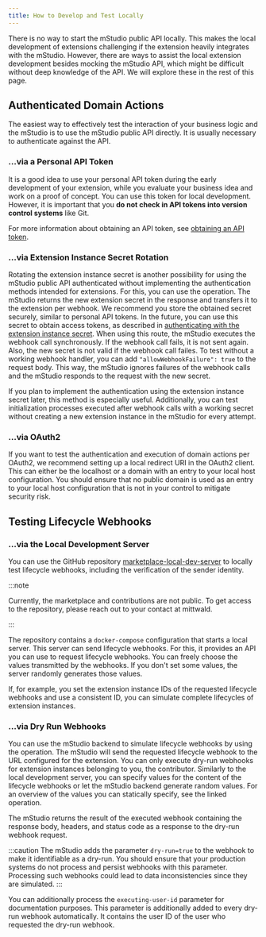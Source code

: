 ```yaml
---
title: How to Develop and Test Locally
---
```



There is no way to start the mStudio public API locally.
This makes the local development of extensions challenging if the extension heavily integrates with the mStudio.
However, there are ways to assist the local extension development besides mocking the mStudio API, which might be difficult without deep knowledge of the API.
We will explore these in the rest of this page.

## Authenticated Domain Actions

The easiest way to effectively test the interaction of your business logic and the mStudio is to use the mStudio public API directly.
It is usually necessary to authenticate against the API.

### ...via a Personal API Token

It is a good idea to use your personal API token during the early development of your extension, while you evaluate your business idea and work on a proof of concept.
You can use this token for local development.
However, it is important that you **do not check in API tokens into version control systems** like Git.

For more information about obtaining an API token, see [obtaining an API token](../../../api/intro#obtaining-an-api-token).

### ...via Extension Instance Secret Rotation

Rotating the extension instance secret is another possibility for using the mStudio public API authenticated without implementing the authentication methods intended for extensions.
For this, you can use the <OperationLink operation="contributor-rotate-secret-for-extension-instance" /> operation.
The mStudio returns the new extension secret in the response and transfers it to the extension per webhook.
We recommend you store the obtained secret securely, similar to personal API tokens.
In the future, you can use this secret to obtain access tokens, as described in [authenticating with the extension instance secret](../../reference/api#authenticating-with-the-extension-instance-secret).
When using this route, the mStudio executes the webhook call synchronously.
If the webhook call fails, it is not sent again.
Also, the new secret is not valid if the webhook call failes.
To test without a working webhook handler, you can add `"allowWebhookFailure": true` to the request body.
This way, the mStudio ignores failures of the webhook calls and the mStudio responds to the request with the new secret.

If you plan to implement the authentication using the extension instance secret later, this method is especially useful.
Additionally, you can test initialization processes executed after webhook calls with a working secret without creating a new extension instance in the mStudio for every attempt.

### ...via OAuth2

If you want to test the authentication and execution of domain actions per OAuth2, we recommend setting up a local redirect URI in the OAuth2 client.
This can either be the localhost or a domain with an entry to your local host configuration.
You should ensure that no public domain is used as an entry to your local host configuration that is not in your control to mitigate security risk.

## Testing Lifecycle Webhooks

### ...via the Local Development Server

You can use the GitHub repository [marketplace-local-dev-server](https://github.com/mittwald/marketplace-local-dev-server) to locally test lifecycle webhooks, including the verification of the sender identity.

:::note

Currently, the marketplace and contributions are not public.
To get access to the repository, please reach out to your contact at mittwald.

:::

The repository contains a `docker-compose` configuration that starts a local server.
This server can send lifecycle webhooks.
For this, it provides an API you can use to request lifecycle webhooks.
You can freely choose the values transmitted by the webhooks.
If you don't set some values, the server randomly generates those values.

If, for example, you set the extension instance IDs of the requested lifecycle webhooks and use a consistent ID, you can simulate complete lifecycles of extension instances.

### ...via Dry Run Webhooks

You can use the mStudio backend to simulate lifecycle webhooks by using the <OperationLink operation="extension-dry-run-webhook" /> operation.
The mStudio will send the requested lifecycle webhook to the URL configured for the extension.
You can only execute dry-run webhooks for extension instances belonging to you, the contributor.
Similarly to the local development server, you can specify values for the content of the lifecycle webhooks or let the mStudio backend generate random values.
For an overview of the values you can statically specify, see the linked operation.

The mStudio returns the result of the executed webhook containing the response body, headers, and status code as a response to the dry-run webhook request.

:::caution
The mStudio adds the parameter `dry-run=true` to the webhook to make it identifiable as a dry-run.
You should ensure that your production systems do not process and persist webhooks with this parameter.
Processing such webhooks could lead to data inconsistencies since they are simulated.
:::

You can additionally process the `executing-user-id` parameter for documentation purposes.
This parameter is additionally added to every dry-run webhook automatically.
It contains the user ID of the user who requested the dry-run webhook.
